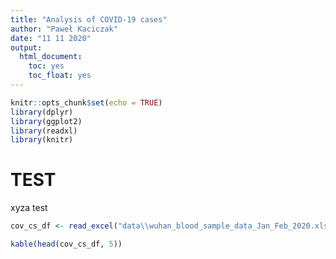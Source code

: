 ```yaml
---
title: "Analysis of COVID-19 cases"
author: "Paweł Kaciczak"
date: "11 11 2020"
output:
  html_document:
    toc: yes
    toc_float: yes
---
```


```r
knitr::opts_chunk$set(echo = TRUE)
library(dplyr)
library(ggplot2)
library(readxl)
library(knitr)

```

# TEST
xyza test

```r
cov_cs_df <- read_excel("data\\wuhan_blood_sample_data_Jan_Feb_2020.xlsx")
```

```r
kable(head(cov_cs_df, 5))
```




